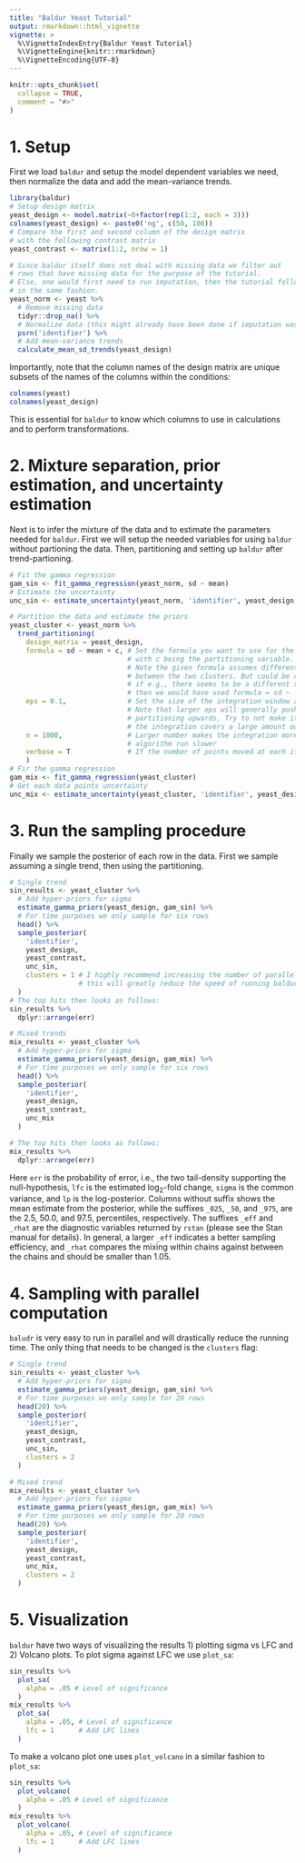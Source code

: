 ```yaml
---
title: "Baldur Yeast Tutorial"
output: rmarkdown::html_vignette
vignette: >
  %\VignetteIndexEntry{Baldur Yeast Tutorial}
  %\VignetteEngine{knitr::rmarkdown}
  %\VignetteEncoding{UTF-8}
---
```


```r
knitr::opts_chunk$set(
  collapse = TRUE,
  comment = "#>"
)
```
# 1. Setup
First we load `baldur` and setup the model dependent variables we need, then normalize the data and add the mean-variance trends.
```r
library(baldur)
# Setup design matrix
yeast_design <- model.matrix(~0+factor(rep(1:2, each = 3)))
colnames(yeast_design) <- paste0('ng', c(50, 100))
# Compare the first and second column of the design matrix
# with the following contrast matrix
yeast_contrast <- matrix(1:2, nrow = 1)

# Since baldur itself does not deal with missing data we filter out
# rows that have missing data for the purpose of the tutorial.
# Else, one would first need to run imputation, then the tutorial follows
# in the same fashion.
yeast_norm <- yeast %>% 
  # Remove missing data
  tidyr::drop_na() %>% 
  # Normalize data (this might already have been done if imputation was performed)
  psrn('identifier') %>% 
  # Add mean-variance trends
  calculate_mean_sd_trends(yeast_design)
```
Importantly, note that the column names of the design matrix are unique subsets of the names of the columns within the conditions:
```r
colnames(yeast)
colnames(yeast_design)
```
This is essential for `baldur` to know which columns to use in calculations and to perform transformations.

# 2. Mixture separation, prior estimation, and uncertainty estimation
Next is to infer the mixture of the data and to estimate the parameters needed for `baldur`.
First we will setup the needed variables for using `baldur` without partioning the data.
Then, partitioning and setting up `baldur` after trend-partioning.
```r
# Fit the gamma regression
gam_sin <- fit_gamma_regression(yeast_norm, sd ~ mean)
# Estimate the uncertainty
unc_sin <- estimate_uncertainty(yeast_norm, 'identifier', yeast_design, gam_sin)

# Partition the data and estimate the priors
yeast_cluster <- yeast_norm %>% 
  trend_partitioning(
    design_matrix = yeast_design,
    formula = sd ~ mean + c, # Set the formula you want to use for the partitioning
                             # with c being the partitioning variable.
                             # Note the given formula assumes different intercepts
                             # between the two clusters. But could be changed
                             # if e.g., there seems to be a different slope as wee
                             # then we would have used formula = sd ~  mean*c
    eps = 0.1,               # Set the size of the integration window around sd.
                             # Note that larger eps will generally push the 
                             # partitioning upwards. Try to not make it to large so that
                             # the integration covers a large amount outside the function domain (0,Inf)
    n = 1000,                # Larger number makes the integration more precis but makes the 
                             # algorithm run slower
    verbose = T              # If the number of points moved at each iteration should be printed
    )
# Fir the gamma regression
gam_mix <- fit_gamma_regression(yeast_cluster)
# Get each data points uncertainty
unc_mix <- estimate_uncertainty(yeast_cluster, 'identifier', yeast_design, gam_mix)
```

# 3. Run the sampling procedure
Finally we sample the posterior of each row in the data.
First we sample assuming a single trend, then using the partitioning.
```r
# Single trend
sin_results <- yeast_cluster %>% 
  # Add hyper-priors for sigma
  estimate_gamma_priors(yeast_design, gam_sin) %>% 
  # For time purposes we only sample for six rows
  head() %>% 
  sample_posterior(
    'identifier',
    yeast_design,
    yeast_contrast,
    unc_sin,
    clusters = 1 # I highly recommend increasing the number of parallel workers/clusters
                 # this will greatly reduce the speed of running baldur
  )
# The top hits then looks as follows:
sin_results %>% 
  dplyr::arrange(err)

# Mixed trends
mix_results <- yeast_cluster %>% 
  # Add hyper-priors for sigma
  estimate_gamma_priors(yeast_design, gam_mix) %>% 
  # For time purposes we only sample for six rows
  head() %>% 
  sample_posterior(
    'identifier',
    yeast_design,
    yeast_contrast,
    unc_mix
  )

# The top hits then looks as follows:
mix_results %>% 
  dplyr::arrange(err)
```
Here `err` is the probability of error, i.e., the two tail-density supporting the null-hypothesis, `lfc` is the estimated log$_2$-fold change, `sigma` is the common variance, and `lp` is the log-posterior.
Columns without suffix shows the mean estimate from the posterior, while the suffixes `_025`, `_50`, and `_975`, are the 2.5, 50.0, and 97.5, percentiles, respectively.
The suffixes `_eff` and `_rhat` are the diagnostic variables returned by `rstan` (please see the Stan manual for details).
In general, a larger `_eff` indicates a better sampling efficiency, and `_rhat` compares the mixing within chains against between the chains and should be smaller than 1.05.

# 4. Sampling with parallel computation
`baludr` is very easy to run in parallel and will drastically reduce the running time.
The only thing that needs to be changed is the `clusters` flag:
```r
# Single trend
sin_results <- yeast_cluster %>% 
  # Add hyper-priors for sigma
  estimate_gamma_priors(yeast_design, gam_sin) %>% 
  # For time purposes we only sample for 20 rows
  head(20) %>% 
  sample_posterior(
    'identifier',
    yeast_design,
    yeast_contrast,
    unc_sin,
    clusters = 2
  )

# Mixed trend
mix_results <- yeast_cluster %>% 
  # Add hyper-priors for sigma
  estimate_gamma_priors(yeast_design, gam_mix) %>% 
  # For time purposes we only sample for 20 rows
  head(20) %>% 
  sample_posterior(
    'identifier',
    yeast_design,
    yeast_contrast,
    unc_mix,
    clusters = 2
  )
```

# 5. Visualization
`baldur` have two ways of visualizing the results 1) plotting sigma vs LFC and 2) Volcano plots.
To plot sigma against LFC we use `plot_sa`:
```r
sin_results %>% 
  plot_sa(
    alpha = .05 # Level of significance
  )
mix_results %>% 
  plot_sa(
    alpha = .05, # Level of significance
    lfc = 1      # Add LFC lines
  )
```

To make a volcano plot one uses `plot_volcano` in a similar fashion to `plot_sa`:
```r
sin_results %>% 
  plot_volcano(
    alpha = .05 # Level of significance
  )
mix_results %>% 
  plot_volcano(
    alpha = .05, # Level of significance
    lfc = 1      # Add LFC lines
  )
```
